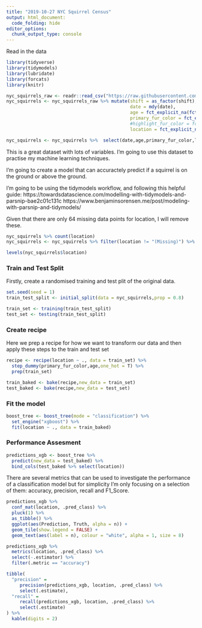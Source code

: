 ```yaml
---
title: "2019-10-27 NYC Squirrel Census"
output: html_document:
  code_folding: hide
editor_options: 
  chunk_output_type: console
---
```


Read in the data
```r
library(tidyverse)
library(tidymodels)
library(lubridate)
library(forcats)
library(knitr)
```


```r
nyc_squirrels_raw <- readr::read_csv("https://raw.githubusercontent.com/rfordatascience/tidytuesday/master/data/2019/2019-10-29/nyc_squirrels.csv")
nyc_squirrels <- nyc_squirrels_raw %>% mutate(shift = as_factor(shift),
                                              date = mdy(date),
                                              age = fct_explicit_na(fct_relevel(age,"Juvenile")),
                                              primary_fur_color = fct_explicit_na(primary_fur_color),
                                              #highlight_fur_color = fct_explicit_na(highlight_fur_color))
                                              location = fct_explicit_na(fct_relevel(location,"Ground Plane")))

nyc_squirrels <- nyc_squirrels %>%  select(date,age,primary_fur_color,location,running,chasing,climbing,eating,foraging, kuks,tail_flags,approaches,indifferent,runs_from)

```

This is a great dataset with lots of variables. I'm going to use this dataset to practise my machine learning techniques.

I'm going to create a model that can accuractely predict if a squirrel is on the ground or above the ground.

I'm going to be using the tidymodels workflow, and following this helpful guide:
https://towardsdatascience.com/modelling-with-tidymodels-and-parsnip-bae2c01c131c
https://www.benjaminsorensen.me/post/modeling-with-parsnip-and-tidymodels/

Given that there are only 64 missing data points for location, I will remove these.
```r
nyc_squirrels %>% count(location)
nyc_squirrels <- nyc_squirrels %>% filter(location != "(Missing)") %>% droplevels()

levels(nyc_squirrels$location)
```

### Train and Test Split

Firstly, create a randomised training and test plit of the original data.
```r
set.seed(seed = 1) 
train_test_split <- initial_split(data = nyc_squirrels,prop = 0.8)

train_set <- training(train_test_split)
test_set <- testing(train_test_split)

```

### Create recipe
Here we prep a recipe for how we want to transform our data and then apply these steps to the train and test set
```r
recipe <- recipe(location ~ ., data = train_set) %>% 
  step_dummy(primary_fur_color,age,one_hot = T) %>% 
  prep(train_set)

train_baked <- bake(recipe,new_data = train_set)
test_baked <- bake(recipe,new_data = test_set)
```

### Fit the model
```r
boost_tree <- boost_tree(mode = "classification") %>% 
  set_engine("xgboost") %>% 
  fit(location ~ ., data = train_baked)
```

### Performance Assesment
```r
predictions_xgb <- boost_tree %>% 
  predict(new_data = test_baked) %>% 
  bind_cols(test_baked %>% select(location))
```
There are several metrics that can be used to investigate the performance of a classification model but for simplicity I’m only focusing on a selection of them: accuracy, precision, recall and F1_Score.

```r
predictions_xgb %>%
  conf_mat(location, .pred_class) %>%
  pluck(1) %>%
  as_tibble() %>%
  ggplot(aes(Prediction, Truth, alpha = n)) +
  geom_tile(show.legend = FALSE) +
  geom_text(aes(label = n), colour = "white", alpha = 1, size = 8)
```

```r
predictions_xgb %>%
  metrics(location, .pred_class) %>%
  select(-.estimator) %>%
  filter(.metric == "accuracy")
```

```r
tibble(
  "precision" = 
     precision(predictions_xgb, location, .pred_class) %>%
     select(.estimate),
  "recall" = 
     recall(predictions_xgb, location, .pred_class) %>%
     select(.estimate)
) %>%
  kable(digits = 2)
```

